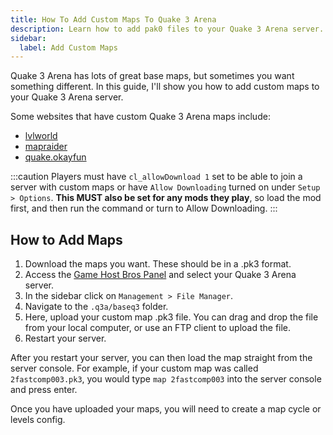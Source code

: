 ```yaml
---
title: How To Add Custom Maps To Quake 3 Arena
description: Learn how to add pak0 files to your Quake 3 Arena server.
sidebar:
  label: Add Custom Maps
---
```


Quake 3 Arena has lots of great base maps, but sometimes you want something different. In this guide, I'll show you how to add custom maps to your Quake 3 Arena server.

Some websites that have custom Quake 3 Arena maps include:
- [lvlworld](https://lvlworld.com/)
- [mapraider](https://www.mapraider.com/maps/quake-3-arena)
- [quake.okayfun](http://quake.okayfun.com/maps/)

:::caution
Players must have `cl_allowDownload 1` set to be able to join a server with custom maps or have `Allow Downloading` turned on under `Setup > Options`. **This MUST also be set for any mods they play**, so load the mod first, and then run the command or turn to Allow Downloading.
:::

## How to Add Maps

1. Download the maps you want. These should be in a .pk3 format.
2. Access the [Game Host Bros Panel](https://panel.gamehostbros.com/) and select your Quake 3 Arena server.
3. In the sidebar click on `Management > File Manager`.
4. Navigate to the `.q3a/baseq3` folder.
5. Here, upload your custom map .pk3 file. You can drag and drop the file from your local computer, or use an FTP client to upload the file.
6. Restart your server.

After you restart your server, you can then load the map straight from the server console. For example, if your custom map was called `2fastcomp003.pk3`, you would type `map 2fastcomp003` into the server console and press enter.

Once you have uploaded your maps, you will need to create a map cycle or levels config.
